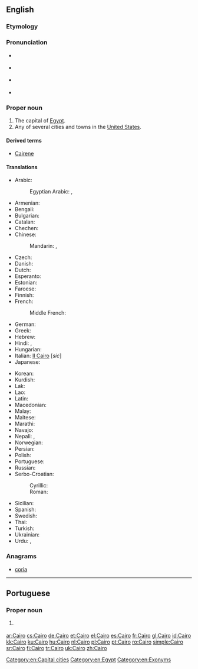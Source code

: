 ==English==

{{wikipedia}}
{{wikipedia|Cairo, Illinois}}

===Etymology===
{{rfe|lang=en}}

===Pronunciation===
* {{IPA|/ˈkaɪɹoʊ/|lang=en}} {{a|capital of Egypt}}
* {{rhymes|aɪɹəʊ|lang=en}} {{a|capital of Egypt}}
* {{homophones|lang=en|chiro}} {{a|capital of Egypt}}
* {{IPA|/kɛɹoʊ/|/keɪɹoʊ/|lang=en}} {{a|US towns and cities}}

===Proper noun===
{{en-proper noun}}

# The capital of [[Egypt]].
# Any of several cities and towns in the [[United States]].

====Derived terms====
* [[Cairene]]

====Translations====
{{trans-top|capital of Egypt}}
* Arabic: {{t+|ar|القاهِرة|f|tr=al-qaahira(t)}}
*: Egyptian Arabic: {{t|arz|مصر|f|tr=maSr|sc=Arab}} , {{t|arz|القاهرة|f|tr=el qahera|sc=Arab}}
* Armenian: {{t|hy|Կահիրե|tr=Kahire}}
* Bengali: {{t|bn|কায়রো|sc=Beng}}
* Bulgarian: {{t|bg|Кайро|tr=Kajro|sc=Cyrl}}
* Catalan: {{t+|ca|Caire|m}}
* Chechen: {{t|ce|Къахӏира}}
* Chinese:
*: Mandarin: {{t|cmn|開羅|sc=Hani}}, {{t+|cmn|开罗|tr=Kāiluó|sc=Hani}}
* Czech: {{t+|cs|Káhira|f}}
* Danish: {{t|da|Kairo}}
* Dutch: {{t+|nl|Caïro|n}}
* Esperanto: {{t|eo|Kairo}}
* Estonian: {{t+|et|Kairo}}
* Faroese: {{t|fo|Kairo}}
* Finnish: {{t+|fi|Kairo}}
* French: {{t+|fr|Le Caire|m}}
*: Middle French: {{t|frm|Caire}}
* German: {{t+|de|Kairo}}
* Greek: {{t+|el|Κάιρο|n|tr=Káiro}}
* Hebrew: {{t|he|קהיר|tr=Kahīr}}
* Hindi: {{t|hi|क़ाहिरा|tr=Qāhirā}}, {{t|hi|क़ैरो|tr=Qéro}}
* Hungarian: {{t+|hu|Kairó}}
* Italian: [[Il Cairo]] {{g|f}} [''sic'']
* Japanese: {{t|ja|カイロ|tr=Kairo}}
{{trans-mid}}
* Korean: {{t|ko|카이로|tr=Kairo|sc=Kore}}
* Kurdish: {{t+|ku|Qahîre}}
* Lak: {{t|lbe|Кьагьира}}
* Lao: {{t|lo|ເລີແກ|tr=Lœ̄kǣ|sc=Laoo}}
* Latin: {{t+|la|Cairus|f}} {{qualifier|medieval}}
* Macedonian: {{t|mk|Каиро|n|tr=Káiro}}
* Malay: {{t|ms|Kaherah}}
* Maltese: {{t|mt|Kajr|alt=Il-Kajr}}
* Marathi: {{t|mr|काइरो|n|tr=kāiro|sc=Deva}}
* Navajo: {{t|nv|Kʼaiwo}}
* Nepali: {{t|ne|काहिरा|tr=Kāhirā}}, {{t|ne|काहिरो|tr=Kāhiro}}
* Norwegian: {{t|no|Kairo}}
* Persian: {{t+|fa|قاهره|tr=Qāhere}}
* Polish: {{t+|pl|Kair|m}}
* Portuguese: {{t+|pt|Cairo|m}}
* Russian: {{t|ru|Каир|m|tr=Kaír}}
* Serbo-Croatian:
*: Cyrillic: {{t|sh|Каиро|m}}
*: Roman: {{t+|sh|Kairo|m}}
* Sicilian: {{t|scn|Cairu|alt=Lu Cairu|m}}
* Spanish: {{t+|es|El Cairo|m}}
* Swedish: {{t+|sv|Kairo}}
* Thai: {{t|th|ไคโ|tr=Khairō}}
* Turkish: {{t+|tr|Kahire}}
* Ukrainian: {{t|uk|Каїр|m|tr=Kajír|sc=Cyrl}}
* Urdu: {{t|ur|قائرہ|tr=Qāyra}}, {{t|ur|قاہرہ|tr=Qāhira}}
{{trans-bottom}}

===Anagrams===
* [[coria#English|coria]]

[[Category:en:Capital cities]]
[[Category:en:Egypt]]
[[Category:en:Exonyms]]

----

==Portuguese==

===Proper noun===
{{pt-proper noun|m}}

# {{l/en|Cairo}} {{gloss|capital of Egypt}}

[[ar:Cairo]]
[[cs:Cairo]]
[[de:Cairo]]
[[et:Cairo]]
[[el:Cairo]]
[[es:Cairo]]
[[fr:Cairo]]
[[gl:Cairo]]
[[id:Cairo]]
[[kk:Cairo]]
[[ku:Cairo]]
[[hu:Cairo]]
[[nl:Cairo]]
[[pl:Cairo]]
[[pt:Cairo]]
[[ro:Cairo]]
[[simple:Cairo]]
[[sr:Cairo]]
[[fi:Cairo]]
[[tr:Cairo]]
[[uk:Cairo]]
[[zh:Cairo]]